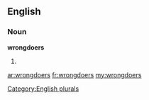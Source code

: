 ==English==

===Noun===
'''wrongdoers'''

# {{plural of|[[wrongdoer]]}}

[[Category:English plurals]]

[[ar:wrongdoers]]
[[fr:wrongdoers]]
[[my:wrongdoers]]